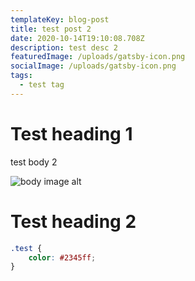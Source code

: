 ```yaml
---
templateKey: blog-post
title: test post 2
date: 2020-10-14T19:10:08.708Z
description: test desc 2
featuredImage: /uploads/gatsby-icon.png
socialImage: /uploads/gatsby-icon.png
tags:
  - test tag
---
```

# Test heading 1

test body 2

![body image alt](/uploads/profile-picture.png "body image title")

# Test heading 2

```css
.test {
    color: #2345ff;
}
```